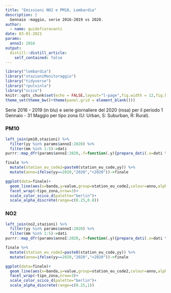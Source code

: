 ```yaml
---
title: "Emissioni NO2 e PM10, Lombardia"
description: |
  Gennaio -maggio, serie 2016-2019 vs 2020.
author:
  - name: guidofioravanti
date: 03-01-2021
params:
  annoI: 2016
output:
  distill::distill_article:
    self_contained: false
---
```



```r
library("lombardia")
library("stazioniMonitoraggio")
library("tidyverse")
library("rpulvinla")
library("scico")
knitr::opts_chunk$set(echo = FALSE,layout="l-page",fig.width = 12,fig.height = 10)
theme_set(theme_bw()+theme(panel.grid = element_blank()))
```

Serie 2016 - 2019 (in blu)  e serie giornaliere del 2020 (rosa) per il periodo 1 Gennaio - 31 Maggio per tipo zona (U: Urban, S: Suburban, R: Rural).

### PM10

```r
left_join(pm10,stazioni) %>%
  filter(yy %in% params$annoI:2020) %>%
  filter(mm %in% 1:5)->dati
purrr::map_dfr(params$annoI:2020,.f=function(.y){prepara_dati(.x=dati %>% filter(yy==.y))})->finale

finale %>%
  mutate(station_eu_code2=paste0(station_eu_code,yy)) %>%
  mutate(anno=ifelse(yy==2020,"2020","<2020"))->finale
```


```r
ggplot(data=finale)+
  geom_line(aes(x=banda,y=value,group=station_eu_code2,colour=anno,alpha=anno))+
  facet_wrap(~tipo_zona,nrow=3)+
  scale_color_scico_d(palette="berlin")+
  scale_alpha_discrete(range=c(0.25,0.8))
```

### NO2

```r
left_join(no2,stazioni) %>%
  filter(yy %in% params$annoI:2020) %>%
  filter(mm %in% 1:5)->dati
purrr::map_dfr(params$annoI:2020,.f=function(.y){prepara_dati(.x=dati %>% filter(yy==.y))})->finale

finale %>%
  mutate(station_eu_code2=paste0(station_eu_code,yy)) %>%
  mutate(anno=ifelse(yy==2020,"2020","<2020"))->finale
```


```r
ggplot(data=finale)+
  geom_line(aes(x=banda,y=value,group=station_eu_code2,colour=anno,alpha=anno))+
  facet_wrap(~tipo_zona,nrow=3)+
  scale_color_scico_d(palette="berlin")+
  scale_alpha_discrete(range=c(0.25,1))
```

